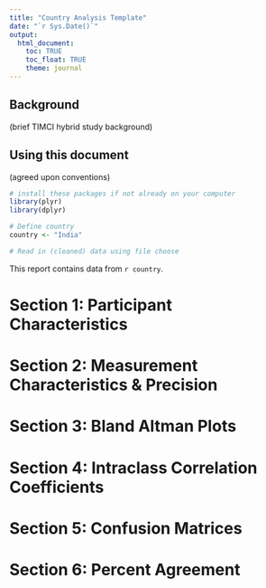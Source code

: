 ```yaml
---
title: "Country Analysis Template"
date: "`r Sys.Date()`"
output: 
  html_document:
    toc: TRUE
    toc_float: TRUE
    theme: journal
---
```


## Background

(brief TIMCI hybrid study background)

## Using this document

(agreed upon conventions)

```r
# install these packages if not already on your computer
library(plyr)
library(dplyr)

# Define country
country <- "India"

# Read in (cleaned) data using file choose
```

This report contains data from `r country`.

# Section 1: Participant Characteristics {.tabset}

# Section 2: Measurement Characteristics & Precision {.tabset}

# Section 3: Bland Altman Plots {.tabset}

# Section 4: Intraclass Correlation Coefficients {.tabset}

# Section 5: Confusion Matrices {.tabset}

# Section 6: Percent Agreement {.tabset}


